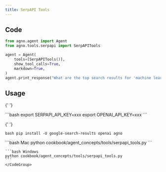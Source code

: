 ```yaml
---
title: SerpAPI Tools
---
```


## Code

```python cookbook/agent_concepts/tools/serpapi_tools.py
from agno.agent import Agent
from agno.tools.serpapi import SerpAPITools

agent = Agent(
    tools=[SerpAPITools()],
    show_tool_calls=True,
    markdown=True,
)
agent.print_response("What are the top search results for 'machine learning'?")
```

## Usage

<Steps>
  <Snippet file="create-venv-step.mdx" />

{' '}

<Step title="Set your API key">
  ```bash export SERPAPI_API_KEY=xxx export OPENAI_API_KEY=xxx ```
</Step>

{' '}

<Step title="Install libraries">```bash pip install -U google-search-results openai agno ```</Step>

  <Step title="Run Agent">
    <CodeGroup>
    ```bash Mac
    python cookbook/agent_concepts/tools/serpapi_tools.py
    ```

    ```bash Windows
    python cookbook/agent_concepts/tools/serpapi_tools.py
    ```
    </CodeGroup>

  </Step>
</Steps>
